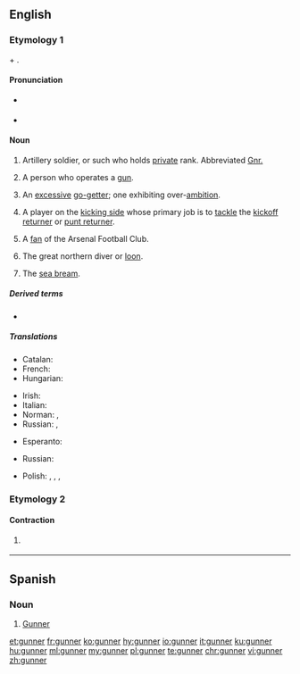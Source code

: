 {{also|Gunner}}
==English==

===Etymology 1===
{{etyl|enm|en}} {{m|enm|gun}} + {{m|enm|-er}}.

====Pronunciation====
* {{a|UK}} {{IPA|/ɡʌn.ə(ɹ)/|lang=en}}
* {{rhymes|ʌnə(r)|lang=en}}

====Noun====
{{en-noun}}

# {{label|en|military}} Artillery soldier, or such who holds [[private]] rank. Abbreviated [[Gnr.]]
# A person who operates a [[gun]].
# {{label|en|figuratively}} An [[excessive]] [[go-getter]]; one exhibiting over-[[ambition]].
# {{label|en|American football}} A player on the [[kicking side]] whose primary job is to [[tackle]] the [[kickoff returner]] or [[punt returner]].
# {{label|en|UK|slang|soccer}} A [[fan]] of the Arsenal Football Club.
# The great northern diver or [[loon]].
# {{label|en|UK|Ireland|dialect}} The [[sea bream]].

=====Derived terms=====
* {{l|en|kiss the gunner's daughter}}

=====Translations=====
{{trans-top|artillery soldier}}
* Catalan: {{t|ca|artiller|m}}
* French: {{t+|fr|artilleur|m}}
* Hungarian: {{t+|hu|tüzér}}
{{trans-mid}}
* Irish: {{t|ga|gunnadóir|m}}
* Italian: {{t|it|artigliere|m}}
* Norman: {{t|nrf|canonnyi|m}}, {{t|nrf|artilleu|m}}
* Russian: {{t+|ru|артиллери́ст|m}}, {{t+|ru|стрело́к|m}}
{{trans-bottom}}

{{trans-top|someone that operates a gun}}
* Esperanto: {{t|eo|pafisto}}
{{trans-mid}}
* Russian: {{t+|ru|стрело́к|m}}
{{trans-bottom}}

{{trans-top|a fan of Arsenal}}
* Polish: {{t|pl|Kanonier|m}}, {{t|pl|Kanonierka|f}}, {{t|pl|Arsenalczyk|m}}, {{t|pl|Arsenalka|f}}
{{trans-mid}}
{{trans-bottom}}

===Etymology 2===

====Contraction====
{{head|en|contraction}}

# {{label|en|rare}}<!--AAVE?--> {{alternative spelling of|gonna|lang=en}}

----

==Spanish==

===Noun===
{{es-noun|mf}}

# [[Gunner]] {{gloss|someone associated with Arsenal Football Club}}

[[et:gunner]]
[[fr:gunner]]
[[ko:gunner]]
[[hy:gunner]]
[[io:gunner]]
[[it:gunner]]
[[ku:gunner]]
[[hu:gunner]]
[[ml:gunner]]
[[my:gunner]]
[[pl:gunner]]
[[te:gunner]]
[[chr:gunner]]
[[vi:gunner]]
[[zh:gunner]]